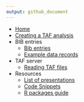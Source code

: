 ```yaml
---
output: github_document
---
```


<!--
![TAF](http://ices.dk/SiteCollectionImages/TAF/TAF_info_gfx_no_descriptions.png)
-->

* [Home](Home)
* [Creating a TAF analysis](Creating-a-TAF-analysis)
* BIB entries
  * [Bib entries](Bib-entries)
  * [Example data records](Example-data-records)
* TAF server
  * [Reading TAF files](Reading-TAF-files)
* Resources
  * [List of presentations](List-of-presentations)
  * [Code Snippets](Code-Snippets)
  * [R packages guide](R-packages-guide)

<!--
* [API](API)
  * [Analyses](API-analyses)
  * [Expert groups](API-expert-groups)
-->